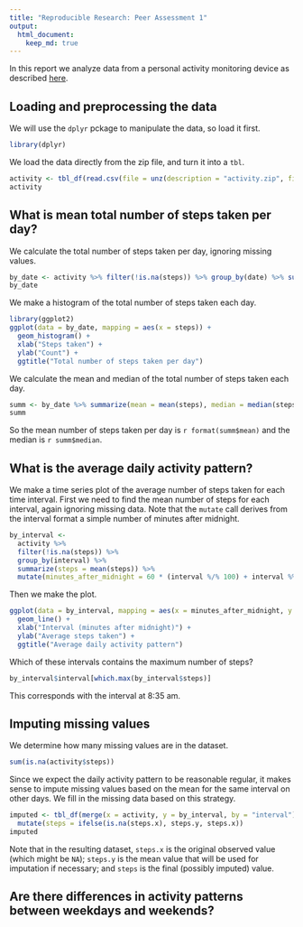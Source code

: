 ```yaml
---
title: "Reproducible Research: Peer Assessment 1"
output: 
  html_document:
    keep_md: true
---
```


In this report we analyze data from a personal activity monitoring device as described [here](README.md).

## Loading and preprocessing the data

We will use the `dplyr` pckage to manipulate the data, so load it first.

```r
library(dplyr)
```

We load the data directly from the zip file, and turn it into a `tbl`.

```r
activity <- tbl_df(read.csv(file = unz(description = "activity.zip", filename = "activity.csv")))
activity
```

## What is mean total number of steps taken per day?

We calculate the total number of steps taken per day, ignoring missing values.

```r
by_date <- activity %>% filter(!is.na(steps)) %>% group_by(date) %>% summarize(steps = sum(steps))
by_date
```

We make a histogram of the total number of steps taken each day.

```r
library(ggplot2)
ggplot(data = by_date, mapping = aes(x = steps)) +
  geom_histogram() +
  xlab("Steps taken") +
  ylab("Count") +
  ggtitle("Total number of steps taken per day")
```

We calculate the mean and median of the total number of steps taken each day.

```r
summ <- by_date %>% summarize(mean = mean(steps), median = median(steps))
summ
```

So the mean number of steps taken per day is `r format(summ$mean)` and the median is `r summ$median`.

## What is the average daily activity pattern?

We make a time series plot of the average number of steps taken for each time interval. First we need to find the mean number of steps for each interval, again ignoring missing data. Note that the `mutate` call derives from the interval format a simple number of minutes after midnight.

```r
by_interval <-
  activity %>%
  filter(!is.na(steps)) %>%
  group_by(interval) %>%
  summarize(steps = mean(steps)) %>%
  mutate(minutes_after_midnight = 60 * (interval %/% 100) + interval %% 100)
```

Then we make the plot.

```r
ggplot(data = by_interval, mapping = aes(x = minutes_after_midnight, y = steps)) +
  geom_line() +
  xlab("Interval (minutes after midnight)") +
  ylab("Average steps taken") +
  ggtitle("Average daily activity pattern")
```

Which of these intervals contains the maximum number of steps?

```r
by_interval$interval[which.max(by_interval$steps)]
```

This corresponds with the interval at 8:35 am.

## Imputing missing values

We determine how many missing values are in the dataset.

```r
sum(is.na(activity$steps))
```

Since we expect the daily activity pattern to be reasonable regular, it makes sense to impute missing values based on the mean for the same interval on other days. We fill in the missing data based on this strategy.

```r
imputed <- tbl_df(merge(x = activity, y = by_interval, by = "interval")) %>%
  mutate(steps = ifelse(is.na(steps.x), steps.y, steps.x))
imputed
```

Note that in the resulting dataset, `steps.x` is the original observed value (which might be `NA`); `steps.y` is the mean value that will be used for imputation if necessary; and `steps` is the final (possibly imputed) value.

## Are there differences in activity patterns between weekdays and weekends?
